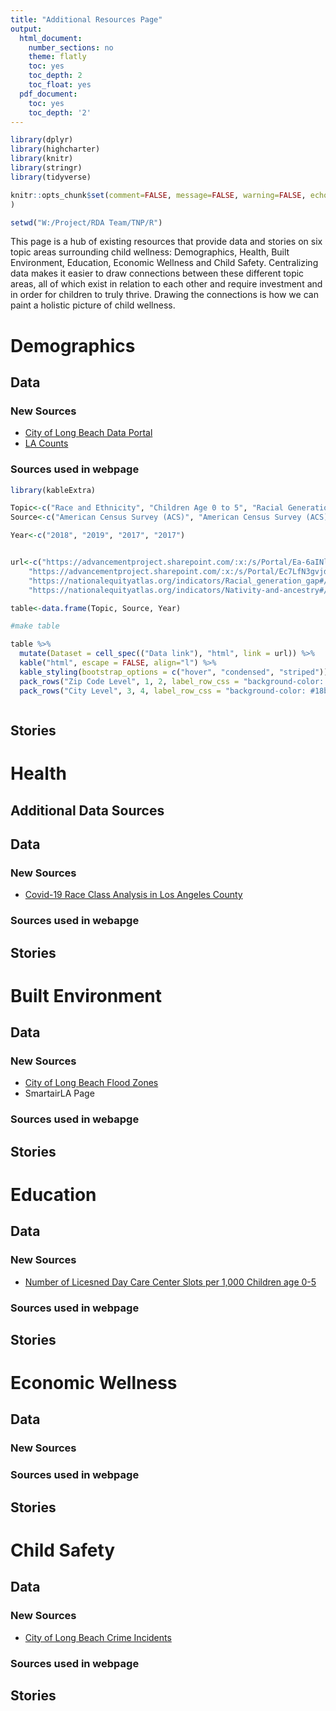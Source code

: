 ```yaml
---
title: "Additional Resources Page"
output:
  html_document:
    number_sections: no
    theme: flatly
    toc: yes
    toc_depth: 2
    toc_float: yes
  pdf_document:
    toc: yes
    toc_depth: '2'
---
```


```r
library(dplyr)
library(highcharter)
library(knitr)
library(stringr)
library(tidyverse)

knitr::opts_chunk$set(comment=FALSE, message=FALSE, warning=FALSE, echo=FALSE
)

setwd("W:/Project/RDA Team/TNP/R")
```

This page is a hub of existing resources that provide data and stories on six topic areas surrounding child wellness: Demographics, Health, Built Environment, Education, Economic Wellness and Child Safety. Centralizing data makes it easier to draw connections between these different topic areas, all of which exist in relation to each other and require investment and in order for children to truly thrive. Drawing the connections is how we can paint a holistic picture of child wellness.

# Demographics

## Data {.tabset .tabset-pills}

### New Sources

* [City of Long Beach Data Portal](https://datalb.longbeach.gov/)
* [LA Counts](https://www.lacounts.org/)

### Sources used in webpage
```r
library(kableExtra)

Topic<-c("Race and Ethnicity", "Children Age 0 to 5", "Racial Generation Gap", "Nativity and Ancestry" )
Source<-c("American Census Survey (ACS)", "American Census Survey (ACS)", "National Equity Atlas", "National Equity Atlas")

Year<-c("2018", "2019", "2017", "2017")


url<-c("https://advancementproject.sharepoint.com/:x:/s/Portal/Ea-6aINlRjdJuWZ_PV9gHw0BbFf4ulpe5liG7S_7U8eqYg?e=gAGe47",
    "https://advancementproject.sharepoint.com/:x:/s/Portal/Ec7LfN3gvjdEuF66wHATGYkBTYWI6L1lntsgGgmCnP3Xbg?e=rp7FcS",
    "https://nationalequityatlas.org/indicators/Racial_generation_gap#/?geo=06000000000006037",
    "https://nationalequityatlas.org/indicators/Nativity-and-ancestry#/?geo=03000000000031100")

table<-data.frame(Topic, Source, Year)

#make table

table %>% 
  mutate(Dataset = cell_spec(("Data link"), "html", link = url)) %>%
  kable("html", escape = FALSE, align="l") %>%
  kable_styling(bootstrap_options = c("hover", "condensed", "striped"))%>%
  pack_rows("Zip Code Level", 1, 2, label_row_css = "background-color: #18bc9c; color: #fff;")%>%
  pack_rows("City Level", 3, 4, label_row_css = "background-color: #18bc9c; color: #fff;")



```

## Stories


# Health

## Additional Data Sources


## Data {.tabset .tabset-pills}

### New Sources

* [Covid-19 Race Class Analysis in Los Angeles County](https://www.racecounts.org/covid/)

### Sources used in webapge

## Stories

# Built Environment

## Data {.tabset .tabset-pills}

### New Sources
* [City of Long Beach Flood Zones](https://datalb.longbeach.gov/datasets/3aff2dbcf9bc43ba97a3bf5aa90d82ae_7)
* SmartairLA Page

### Sources used in webapge

## Stories


# Education

## Data {.tabset .tabset-pills}

### New Sources

* [Number of Licesned Day Care Center Slots per 1,000 Children age 0-5](https://www.lacounts.org/dataset/test-cdph-number-of-licensed-daycare-center-slots-per-1-000-children-aged-0-5-years)

### Sources used in webpage

## Stories


# Economic Wellness

## Data {.tabset .tabset-pills}

### New Sources

### Sources used in webpage

## Stories

# Child Safety

## Data {.tabset .tabset-pills}

### New Sources

* [City of Long Beach Crime Incidents](https://longbeachca.maps.arcgis.com/apps/webappviewer/index.html?id=da05d12e09104e598b6ebcace59f2bba)

### Sources used in webpage

## Stories
